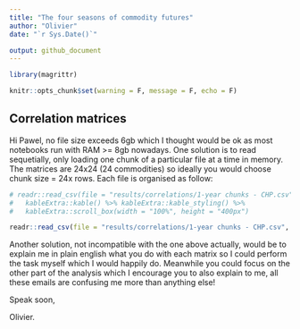 ```yaml
---
title: "The four seasons of commodity futures"
author: "Olivier"
date: "`r Sys.Date()`"

output: github_document
---
```


```r
library(magrittr)

knitr::opts_chunk$set(warning = F, message = F, echo = F)
```

## Correlation matrices

Hi Pawel, no file size exceeds 6gb which I thought would be ok as most notebooks run with RAM >= 8gb nowadays. One solution is to read sequetially, only loading one chunk of a particular file at a time in memory. The matrices are 24x24 (24 commodities) so ideally you would choose chunk size = 24x rows. Each file is organised as follow:  

```r

# readr::read_csv(file = "results/correlations/1-year chunks - CHP.csv", n_max = 24L) %>% 
#   kableExtra::kable() %>% kableExtra::kable_styling() %>%
#   kableExtra::scroll_box(width = "100%", height = "400px")

readr::read_csv(file = "results/correlations/1-year chunks - CHP.csv", n_max = 24L)
```

  
  
Another solution, not incompatible with the one above actually, would be to explain me in plain english what you do with each matrix so I could perform the task myself which I would happily do. Meanwhile you could focus on the other part of the analysis which I encourage you to also explain to me, all these emails are confusing me more than anything else!

Speak soon,

Olivier.
